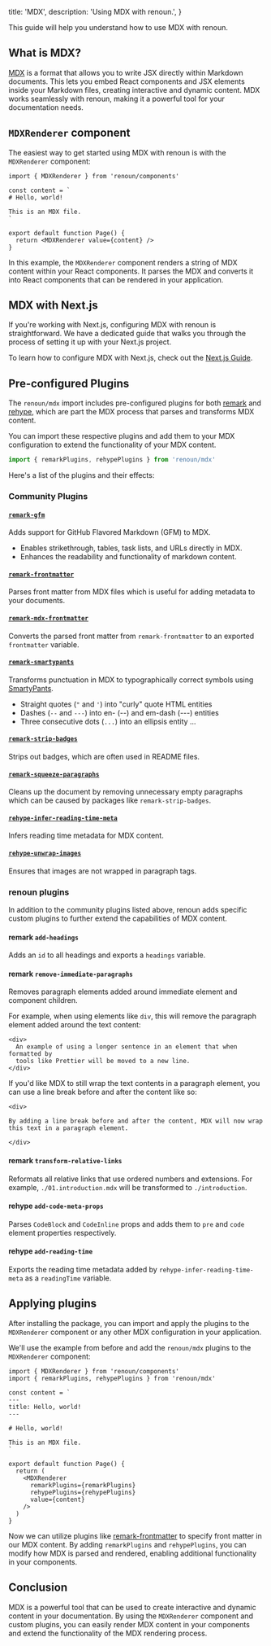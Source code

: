   title: 'MDX',
  description: 'Using MDX with renoun.',
}

This guide will help you understand how to use MDX with renoun.

## What is MDX?

[MDX](https://mdxjs.com/) is a format that allows you to write JSX directly within Markdown documents. This lets you embed React components and JSX elements inside your Markdown files, creating interactive and dynamic content. MDX works seamlessly with renoun, making it a powerful tool for your documentation needs.

## `MDXRenderer` component

The easiest way to get started using MDX with renoun is with the `MDXRenderer` component:

```tsx
import { MDXRenderer } from 'renoun/components'

const content = `
# Hello, world!

This is an MDX file.
`

export default function Page() {
  return <MDXRenderer value={content} />
}
```

In this example, the `MDXRenderer` component renders a string of MDX content within your React components. It parses the MDX and converts it into React components that can be rendered in your application.

## MDX with Next.js

If you're working with Next.js, configuring MDX with renoun is straightforward. We have a dedicated guide that walks you through the process of setting it up with your Next.js project.

To learn how to configure MDX with Next.js, check out the [Next.js Guide](/guides/next).

## Pre-configured Plugins

The `renoun/mdx` import includes pre-configured plugins for both [remark](https://remark.js.org/) and [rehype](https://unifiedjs.com/), which are part the MDX process that parses and transforms MDX content.

You can import these respective plugins and add them to your MDX configuration to extend the functionality of your MDX content.

```ts
import { remarkPlugins, rehypePlugins } from 'renoun/mdx'
```

Here's a list of the plugins and their effects:

### Community Plugins

#### [`remark-gfm`](https://www.npmjs.com/package/remark-gfm)

Adds support for GitHub Flavored Markdown (GFM) to MDX.

- Enables strikethrough, tables, task lists, and URLs directly in MDX.
- Enhances the readability and functionality of markdown content.

#### [`remark-frontmatter`](https://www.npmjs.com/package/remark-frontmatter)

Parses front matter from MDX files which is useful for adding metadata to your documents.

#### [`remark-mdx-frontmatter`](https://www.npmjs.com/package/remark-mdx-frontmatter)

Converts the parsed front matter from `remark-frontmatter` to an exported `frontmatter` variable.

#### [`remark-smartypants`](https://www.npmjs.com/package/remark-smartypants)

Transforms punctuation in MDX to typographically correct symbols using [SmartyPants](https://daringfireball.net/projects/smartypants/).

- Straight quotes (`"` and `'`) into "curly" quote HTML entities
- Dashes (`--` and `---`) into en- (--) and em-dash (---) entities
- Three consecutive dots (`...`) into an ellipsis entity ...

#### [`remark-strip-badges`](https://www.npmjs.com/package/remark-strip-badges)

Strips out badges, which are often used in README files.

#### [`remark-squeeze-paragraphs`](https://www.npmjs.com/package/remark-squeeze-paragraphs)

Cleans up the document by removing unnecessary empty paragraphs which can be caused by packages like `remark-strip-badges`.

#### [`rehype-infer-reading-time-meta`](https://www.npmjs.com/package/rehype-infer-reading-time-meta)

Infers reading time metadata for MDX content.

#### [`rehype-unwrap-images`](https://www.npmjs.com/package/rehype-unwrap-images)

Ensures that images are not wrapped in paragraph tags.

### renoun plugins

In addition to the community plugins listed above, renoun adds specific custom plugins to further extend the capabilities of MDX content.

#### remark `add-headings`

Adds an `id` to all headings and exports a `headings` variable.

#### remark `remove-immediate-paragraphs`

Removes paragraph elements added around immediate element and component children.

For example, when using elements like `div`, this will remove the paragraph element added around the text content:

```mdx
<div>
  An example of using a longer sentence in an element that when formatted by
  tools like Prettier will be moved to a new line.
</div>
```

If you'd like MDX to still wrap the text contents in a paragraph element, you can use a line break before and after the content like so:

```mdx
<div>

By adding a line break before and after the content, MDX will now wrap this text in a paragraph element.

</div>
```

#### remark `transform-relative-links`

Reformats all relative links that use ordered numbers and extensions. For example, `./01.introduction.mdx` will be transformed to `./introduction`.

#### rehype `add-code-meta-props`

Parses `CodeBlock` and `CodeInline` props and adds them to `pre` and `code` element properties respectively.

#### rehype `add-reading-time`

Exports the reading time metadata added by `rehype-infer-reading-time-meta` as a `readingTime` variable.

## Applying plugins

After installing the package, you can import and apply the plugins to the `MDXRenderer` component or any other MDX configuration in your application.

We'll use the example from before and add the `renoun/mdx` plugins to the `MDXRenderer` component:

```tsx
import { MDXRenderer } from 'renoun/components'
import { remarkPlugins, rehypePlugins } from 'renoun/mdx'

const content = `
---
title: Hello, world!
---

# Hello, world!

This is an MDX file.
`

export default function Page() {
  return (
    <MDXRenderer
      remarkPlugins={remarkPlugins}
      rehypePlugins={rehypePlugins}
      value={content}
    />
  )
}
```

Now we can utilize plugins like [remark-frontmatter](#remark-frontmatter) to specify front matter in our MDX content. By adding `remarkPlugins` and `rehypePlugins`, you can modify how MDX is parsed and rendered, enabling additional functionality in your components.

## Conclusion

MDX is a powerful tool that can be used to create interactive and dynamic content in your documentation. By using the `MDXRenderer` component and custom plugins, you can easily render MDX content in your components and extend the functionality of the MDX rendering process.
